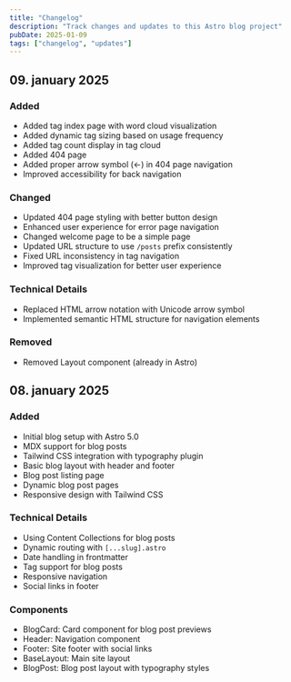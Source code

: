 ```yaml
---
title: "Changelog"
description: "Track changes and updates to this Astro blog project"
pubDate: 2025-01-09
tags: ["changelog", "updates"]
---
```


## 09. january 2025

### Added

- Added tag index page with word cloud visualization
- Added dynamic tag sizing based on usage frequency
- Added tag count display in tag cloud
- Added 404 page
- Added proper arrow symbol (←) in 404 page navigation
- Improved accessibility for back navigation

### Changed

- Updated 404 page styling with better button design
- Enhanced user experience for error page navigation
- Changed welcome page to be a simple page
- Updated URL structure to use `/posts` prefix consistently
- Fixed URL inconsistency in tag navigation
- Improved tag visualization for better user experience

### Technical Details

- Replaced HTML arrow notation with Unicode arrow symbol
- Implemented semantic HTML structure for navigation elements

### Removed

- Removed Layout component (already in Astro)

## 08. january 2025

### Added

- Initial blog setup with Astro 5.0
- MDX support for blog posts
- Tailwind CSS integration with typography plugin
- Basic blog layout with header and footer
- Blog post listing page
- Dynamic blog post pages
- Responsive design with Tailwind CSS

### Technical Details

- Using Content Collections for blog posts
- Dynamic routing with `[...slug].astro`
- Date handling in frontmatter
- Tag support for blog posts
- Responsive navigation
- Social links in footer

### Components

- BlogCard: Card component for blog post previews
- Header: Navigation component
- Footer: Site footer with social links
- BaseLayout: Main site layout
- BlogPost: Blog post layout with typography styles
